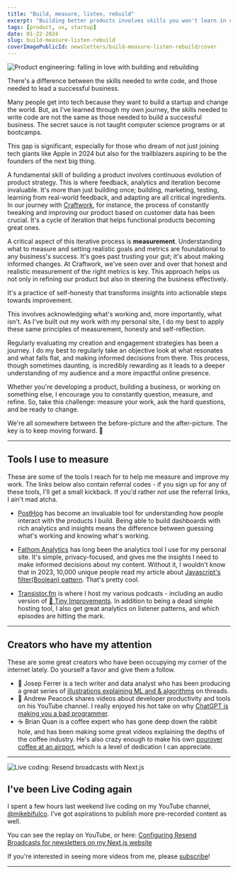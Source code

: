 ```yaml
---
title: "Build, measure, listen, rebuild"
excerpt: "Building better products involves skills you won't learn in computer science school, or at a boot camp. Find success through testing, learning from real-world feedback, and adapting."
tags: [product, ux, startup]
date: 01-22-2024
slug: build-measure-listen-rebuild
coverImagePublicId: newsletters/build-measure-listen-rebuild/cover
---
```


<Image
  publicId="newsletters/build-measure-listen-rebuild/cover"
  alt="Product engineering: falling in love with building and rebuilding"
/>

There's a difference between the skills needed to write code, and those needed to lead a successful business.

Many people get into tech because they want to build a startup and change the world. But, as I've learned through my own journey, the skills needed to write code are not the same as those needed to build a successful business. The secret sauce is not taught computer science programs or at bootcamps.

This gap is significant, especially for those who dream of not just joining tech giants like Apple in 2024 but also for the trailblazers aspiring to be the founders of the next big thing.

A fundamental skill of building a product involves continuous evolution of product strategy. This is where feedback, analytics and iteration become invaluable. It's more than just building once; building, marketing, testing, learning from real-world feedback, and adapting are all critical ingredients. In our journey with [Craftwork](https://craftwork.com), for instance, the process of constantly tweaking and improving our product based on customer data has been crucial. It's a cycle of iteration that helps functional products becoming great ones.

A critical aspect of this iterative process is **measurement**. Understanding what to measure and setting realistic goals and metrics are foundational to any business's success. It's goes past trusting your gut; it's about making informed changes. At Craftwork, we've seen over and over that honest and realistic measurement of the right metrics is key. This approach helps us not only in refining our product but also in steering the business effectively.

It's a practice of self-honesty that transforms insights into actionable steps towards improvement.

This involves acknowledging what's working and, more importantly, what isn't. As I've built out my work with my personal site, I do my best to apply these same principles of measurement, honesty and self-reflection.

Regularly evaluating my creation and engagement strategies has been a journey. I do my best to regularly take an objective look at what resonates and what falls flat, and making informed decisions from there. This process, though sometimes daunting, is incredibly rewarding as it leads to a deeper understanding of my audience and a more impactful online presence.

Whether you're developing a product, building a business, or working on something else, I encourage you to constantly question, measure, and refine. So, take this challenge: measure your work, ask the hard questions, and be ready to change.

We're all somewhere between the before-picture and the after-picture. The key is to keep moving forward. 🚀

---

## Tools I use to measure

These are some of the tools I reach for to help me measure and improve my work. The links below also contain referral codes - if you sign up for any of these tools, I'll get a small kickback. If you'd rather not use the referral links, I ain't mad atcha.

- [PostHog](https://posthog.com/) has become an invaluable tool for understanding how people interact with the products I build. Being able to build dashboards with rich analytics and insights means the difference between guessing what's working and knowing what's working.

- [Fathom Analytics](https://usefathom.com/ref/DPSSYB) has long been the analytics tool I use for my personal site. It's simple, privacy-focused, and gives me the insights I need to make informed decisions about my content. Without it, I wouldn't know that in 2023, 10,000 unique people read my article about [Javascript's filter(Boolean) pattern](https://mikebifulco.com/posts/javascript-filter-boolean). That's pretty cool.

- [Transistor.fm](https://transistor.fm/?via=mike-bifulco) is where I host my various podcasts - including an audio version of [💌 Tiny Improvements](https://tinyimprovements.transistor.fm). In addition to being a dead simple hosting tool, I also get great analytics on listener patterns, and which episodes are hitting the mark.

---

## Creators who have my attention

These are some great creators who have been occupying my corner of the internet lately. Do yourself a favor and give them a follow.

- 🤖 Josep Ferrer is a tech writer and data analyst who has been producing a great series of [illustrations explaining ML and & algorithms](https://www.threads.net/@rfeers/post/C2WzdmwA1cn) on threads.
- 🎥 Andrew Peacock shares videos about developer productivity and tools on his YouTube channel. I really enjoyed his hot take on why [ChatGPT is making you a bad programmer](https://www.youtube.com/watch?v=MN1LO0EiXyA).
- ☕️ Brian Quan is a coffee expert who has gone deep down the rabbit hole, and has been making some great videos explaining the depths of the coffee industry. He's also crazy enough to make his own [pourover coffee at an airport](https://www.youtube.com/watch?v=HQAyoo5Lqpo), which is a level of dedication I can appreciate.

---

<Image
  publicId="posts/live-coding-resend-broadcasts-nextjs/cover"
  alt="Live coding: Resend broadcasts with Next.js"
/>

## I've been Live Coding again

I spent a few hours last weekend live coding on my YouTube channel, [@mikebifulco](https://youtube.com/@mikebifulco?sub_confirmation=1). I've got aspirations to publish more pre-recorded content as well.

You can see the replay on YouTube, or here: [Configuring Resend Broadcasts for newsletters on my Next.js website](https://mikebifulco.com/posts/live-coding-resend-broadcasts-nextjs)

If you're interested in seeing more videos from me, please [subscribe](https://youtube.com/@mikebifulco?sub_confirmation=1)!

---
